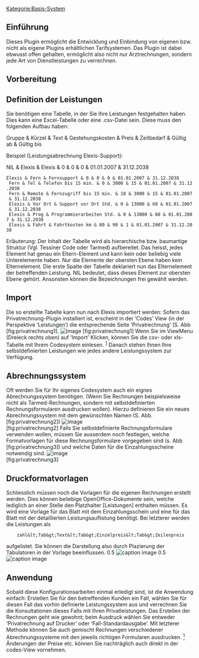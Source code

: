 [[Kategorie:Basis-System]]
== Einführung ==
Dieses Plugin ermöglicht die Entwicklung und Einbindung von eigenen bzw. nicht als eigene Plugins erhältlichen Tarifsystemen. Das Plugin ist dabei ebwusst offen gehalten, ermöglicht also nicht nur Arztrechnungen, sondern jede Art von Dienstleistungen zu verrechnen.
== Vorbereitung ==
== Definition der Leistungen ==
Sie benötigen eine Tabelle, in der Sie Ihre Leistungen festgehalten haben. Dies kann eine Excel-Tabelle oder eine .csv-Datei sein. Diese muss den folgenden Aufbau haben:
; Gruppe &amp; Kürzel &amp; Text &amp; Gestehungskosten &amp; Preis &amp; Zeitbedarf &amp; Gültig ab &amp; Gültig bis
Beispiel (Leistungsabrechnung Elexis-Support):
; NIL &amp; Elexis &amp; Elexis &amp; 0 &amp; 0 &amp; 0 &amp; 01.01.2007 &amp; 31.12.2038<br />
 Elexis &amp; Fern &amp; Fernsupport &amp; 0 &amp; 0 &amp; 0 &amp; 01.01.2007 &amp; 31.12.2038<br />
 Fern &amp; Tel &amp; Telefon bis 15 min. &amp; 0 &amp; 3000 &amp; 15 &amp; 01.01.2007 &amp; 31.12.2038<br />
 Fern &amp; Remote &amp; Fernzugriff bis 15 min. &amp; 10 &amp; 3000 &amp; 15 &amp; 01.01.2007 &amp; 31.12.2038<br />
 Elexis &amp; Vor Ort &amp; Support vor Ort Std. &amp; 0 &amp; 13000 &amp; 60 &amp; 01.01.2007 &amp; 31.12.2038<br />
 Elexis &amp; Prog &amp; Programmierarbeiten Std. &amp; 0 &amp; 13000 &amp; 60 &amp; 01.01.2007 &amp; 31.12.2038<br />
 Elexis &amp; Fahrt &amp; Fahrtkosten km &amp; 80 &amp; 90 &amp; 1 &amp; 01.01.2007 &amp; 31.12.2038
Erläuterung: Der Inhalt der Tabelle wird als hierarchische bzw. baumartige Struktur (Vgl. Tessiner Code oder Tarmed) aufbereitet. Das heisst, jedes Element hat genau ein Eltern-Element und kann kein oder beliebig viele Unterelemente haben. Nur die Elemente der obersten Ebene haben kein Elternelement.
Die erste Spalte der Tabelle deklariert nun das Elternelement der betreffenden Leistung. NIL bedeutet, dass dieses Element zur obersten Ebene gehört. Ansonsten können die Bezeichnungen frei gewählt werden.
== Import ==
Die so erstellte Tabelle kann nun nach Elexis importiert werden: Sofern das Privatrechnung-Plugin installiert ist, erscheint in der ‘Codes’ View (in der Perspektive ‘Leistungen’) die entsprechende Seite ‘Privatrechnung’ (S. Abb [fig:privatrechnung1].
[[File:privatrechnung-1.png|image]] [fig:privatrechnung1]
Wenn Sie im ViewMenu (Dreieck rechts oben) auf ‘Import’ Klicken, können Sie die csv- oder xls-Tabelle mit Ihrem Codesystem einlesen. <sup>[[#fn1|1]]</sup> Danach stehen Ihnen Ihre selbstdefinierten Leistungen wie jedes andere Leistungssystem zur Verfügung.
== Abrechnungssystem ==
Oft werden Sie für Ihr eigenes Codesystem auch ein eignes Abrechnungssystem benötigen. (Wenn Sie Rechnungen beispielsweise nicht als Tarmed-Rechnungen, sondern mit selbstdefinierten Rechnungsformularen ausdrucken wollen). Hierzu definieren Sie ein neues Abrechnungssystem mit dem gewünschten Namen (S. Abb. [fig:privatrechnung2])
[[File:privatrechnung-2.png|image]]<br />
 [fig:privatrechnung2]
Falls Sie selbstdefinierte Rechnungsformulare verwenden wollen, müssen Sie ausserdem noch festlegen, welche Formatvorlagen für diese Rechnungsformulare vorgegeben sind (s. Abb [fig:privatrechnung3]) und welche Daten für die Einzahlungsscheine notwendig sind.
[[File:privatrechnung-3.png|image]]<br />
 [fig:privatrechnung3]
== Druckformatvorlagen ==
Schliesslich müssen noch die Vorlagen für die eigenen Rechnungen erstellt werden. Dies können beliebige OpenOffice-Dokumente sein, welche lediglich an einer Stelle den Platzhalter [Leistungen] enthalten müssen. Es wird eine Vorlage für das Blatt mit dem Einzahlungsschein und eine für das Blatt mit der detaillierten Leistungsauflistung benötigt. Bei letzterer werden die Leistungen als
<pre>    zahl&lt;Tab&gt;Text&lt;Tab&gt;Einzelpreis&lt;Tab&gt;Zeilenpreis</pre>
aufgelistet. Sie können die Darstellung also durch Plazierung der Tabulatoren in der Vorlage beeinflussen.
0.5
[[File:privatrechnung-5.png|frame|none|alt=image|caption image]]
0.5
[[File:privatrechnung-6.png|frame|none|alt=image|caption image]]
== Anwendung ==
Sobald diese Konfigurationsarbeiten einmal erledigt sind, ist die Anwendung einfach: Erstellen Sie für den betreffenden Kunden ein Fall, wählen Sie für diesen Fall das vorhin definierte Leistungssystem aus und verrechnen Sie die Konsultationen dieses Falls mit Ihren Privatleistungen. Das Erstellen der Rechnungen geht wie gewohnt; beim Ausdruck wählen Sie entweder ‘Privatrechnung auf Drucker’ oder ‘Fall-Standardausgabe’. Mit letzterer Methode können Sie auch gemischt Rechnungen verschiedener Abrechnungssysteme mit den jeweils richtigen Formularen ausdrucken.
[[#fnr1|<sup>1</sup>]] Änderungen der Preise etc. können Sie nachträglich auch direkt in der codes-View vornehmen.
{{PluginInfo
|plugin=ch.elexis.privatrechnung
| eingelesen=von /elexis-base/ch.elexis.privatrechnung/doc/ch.elexis.privatrechnung.tex am 25.03.2013
| name=Privatrechnung v1
| description=Einbindung eines Privattarifs in Elexis
| category=feature
| license=EPL
| first_commit_date=2007-07-14
| first_commit_author=rgw_ch
| responsible=weirich@elexis.ch
| type=Basis-System
}}